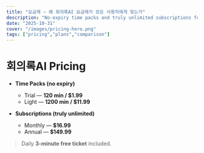 ```yaml
---
title: "요금제 — 왜 회의록AI 요금제가 모든 사용자에게 맞는가"
description: "No-expiry time packs and truly unlimited subscriptions for 회의록AI. Quick comparison vs. Otter/Notta."
date: "2025-10-31"
cover: "/images/pricing-hero.png"
tags: ["pricing","plans","comparison"]
---
```


# 회의록AI Pricing

- **Time Packs (no expiry)**  
  - Trial — **120 min / $1.99**  
  - Light — **1200 min / $11.99**

- **Subscriptions (truly unlimited)**  
  - Monthly — **$16.99**  
  - Annual — **$149.99**

> Daily **3-minute free ticket** included.
